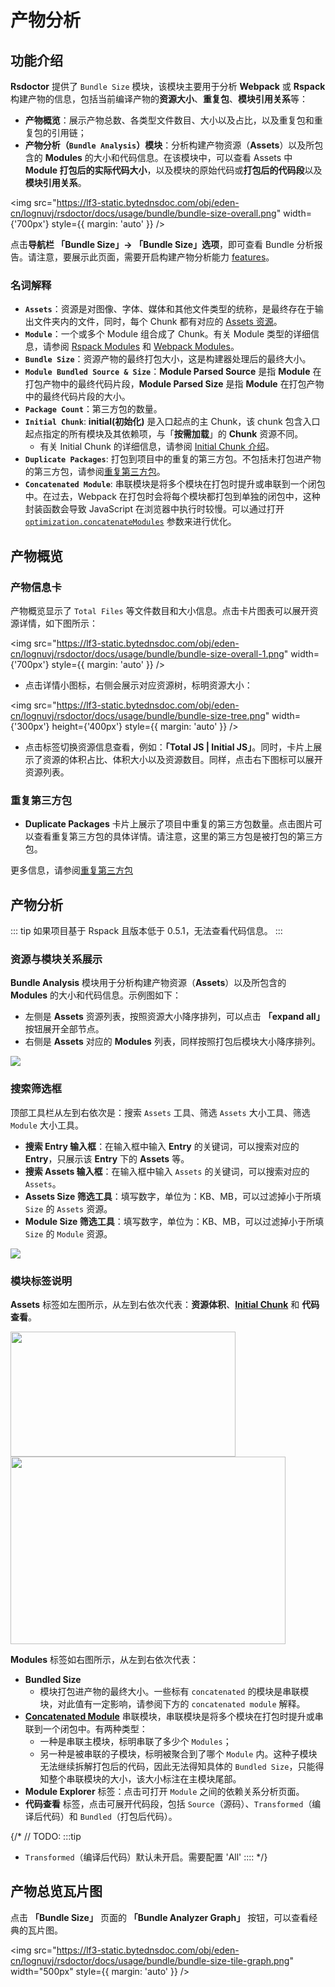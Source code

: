 # 产物分析

## 功能介绍

**Rsdoctor** 提供了 `Bundle Size` 模块，该模块主要用于分析 **Webpack** 或 **Rspack** 构建产物的信息，包括当前编译产物的**资源大小**、**重复包**、**模块引用关系**等：

- **产物概览**：展示产物总数、各类型文件数目、大小以及占比，以及重复包和重复包的引用链；
- **产物分析（`Bundle Analysis`）模块**：分析构建产物资源（**Assets**）以及所包含的 **Modules** 的大小和代码信息。在该模块中，可以查看 Assets 中 **Module 打包后的实际代码大小**，以及模块的原始代码或**打包后的代码段**以及**模块引用关系**。

<img
  src="https://lf3-static.bytednsdoc.com/obj/eden-cn/lognuvj/rsdoctor/docs/usage/bundle/bundle-size-overall.png"
  width={'700px'}
  style={{ margin: 'auto' }}
/>

点击**导航栏 「Bundle Size」-> 「Bundle Size」选项**，即可查看 Bundle 分析报告。请注意，要展示此页面，需要开启构建产物分析能力 [features](/config/options/options)。

### 名词解释

- **`Assets`**：资源是对图像、字体、媒体和其他文件类型的统称，是最终存在于输出文件夹内的文件，同时，每个 Chunk 都有对应的 [Assets 资源](https://webpack.js.org/concepts/under-the-hood/#chunks)。
- **`Module`**：一个或多个 Module 组合成了 Chunk。有关 Module 类型的详细信息，请参阅 [Rspack Modules](https://www.rspack.dev/api/modules.html) 和 [Webpack Modules](https://webpack.js.org/concepts/modules/#what-is-a-webpack-module)。
- **`Bundle Size`**：资源产物的最终打包大小，这是构建器处理后的最终大小。
- **`Module Bundled Source & Size`**：**Module Parsed Source** 是指 **Module** 在打包产物中的最终代码片段，**Module Parsed Size** 是指 **Module** 在打包产物中的最终代码片段的大小。
- **`Package Count`**：第三方包的数量。
- **`Initial Chunk`**: **initial(初始化)** 是入口起点的主 Chunk，该 chunk 包含入口起点指定的所有模块及其依赖项，与「**按需加载**」的 **Chunk** 资源不同。
  - 有关 Initial Chunk 的详细信息，请参阅 [Initial Chunk 介绍](https://webpack.js.org/concepts/under-the-hood/#chunks)。
- **`Duplicate Packages`**: 打包到项目中的重复的第三方包。不包括未打包进产物的第三方包，请参阅[重复第三方包](/guide/usage/bundle-alerts)。
- **`Concatenated Module`**: 串联模块是将多个模块在打包时提升或串联到一个闭包中。在过去，Webpack 在打包时会将每个模块都打包到单独的闭包中，这种封装函数会导致 JavaScript 在浏览器中执行时较慢。可以通过打开 [`optimization.concatenateModules`](https://webpack.js.org/plugins/module-concatenation-plugin/#root) 参数来进行优化。

## 产物概览

### 产物信息卡

产物概览显示了 `Total Files` 等文件数目和大小信息。点击卡片图表可以展开资源详情，如下图所示：

<img
  src="https://lf3-static.bytednsdoc.com/obj/eden-cn/lognuvj/rsdoctor/docs/usage/bundle/bundle-size-overall-1.png"
  width={'700px'}
  style={{ margin: 'auto' }}
/>

- 点击详情小图标，右侧会展示对应资源树，标明资源大小：

<img
  src="https://lf3-static.bytednsdoc.com/obj/eden-cn/lognuvj/rsdoctor/docs/usage/bundle/bundle-size-tree.png"
  width={'300px'}
  height={'400px'}
  style={{ margin: 'auto' }}
/>

- 点击标签切换资源信息查看，例如：**「Total JS | Initial JS」**。同时，卡片上展示了资源的体积占比、体积大小以及资源数目。同样，点击右下图标可以展开资源列表。

### 重复第三方包

- **Duplicate Packages** 卡片上展示了项目中重复的第三方包数量。点击图片可以查看重复第三方包的具体详情。请注意，这里的第三方包是被打包的第三方包。

更多信息，请参阅[重复第三方包](/guide/usage/bundle-alerts)

## 产物分析

::: tip
如果项目基于 Rspack 且版本低于 0.5.1，无法查看代码信息。
:::

### 资源与模块关系展示

**Bundle Analysis** 模块用于分析构建产物资源（**Assets**）以及所包含的 **Modules** 的大小和代码信息。示例图如下：

- 左侧是 **Assets** 资源列表，按照资源大小降序排列，可以点击 **「expand all」** 按钮展开全部节点。
- 右侧是 **Assets** 对应的 **Modules** 列表，同样按照打包后模块大小降序排列。

<img src="https://lf3-static.bytednsdoc.com/obj/eden-cn/lognuvj/rsdoctor/docs/usage/bundle/bundle-size-analysis-tree.png" />

### 搜索筛选框

顶部工具栏从左到右依次是：搜索 `Assets` 工具、筛选 `Assets` 大小工具、筛选 `Module` 大小工具。

- **搜索 Entry 输入框**：在输入框中输入 **Entry** 的关键词，可以搜索对应的 **Entry**，只展示该 **Entry** 下的 **Assets** 等。
- **搜索 Assets 输入框**：在输入框中输入 `Assets` 的关键词，可以搜索对应的 `Assets`。
- **Assets Size 筛选工具**：填写数字，单位为：KB、MB，可以过滤掉小于所填 `Size` 的 `Assets` 资源。
- **Module Size 筛选工具**：填写数字，单位为：KB、MB，可以过滤掉小于所填 `Size` 的 `Module` 资源。

<img src="https://lf3-static.bytednsdoc.com/obj/eden-cn/lognuvj/rsdoctor/docs/usage/bundle/bundle-size-analysis-selects.png" />

### 模块标签说明

**Assets** 标签如左图所示，从左到右依次代表：**资源体积**、**[Initial Chunk](https://webpack.js.org/concepts/under-the-hood/#chunks)** 和 **代码查看**。

<div style={{ display: 'flex' }}>
  <img
    src="https://lf3-static.bytednsdoc.com/obj/eden-cn/lognuvj/rsdoctor/docs/usage/bundle/bundle-size-assets-tags.png"
    height="200px"
    width="360px"
    style={{ margin: 'auto' }}
  />
  <img
    src="https://lf3-static.bytednsdoc.com/obj/eden-cn/lognuvj/rsdoctor/docs/usage/bundle/bundle-size-modules-tags.png"
    height="300px"
    width="440px"
    style={{ margin: 'auto' }}
  />
</div>

**Modules** 标签如右图所示，从左到右依次代表：

- **Bundled Size**
  - 模块打包进产物的最终大小。一些标有 `concatenated` 的模块是串联模块，对此值有一定影响，请参阅下方的 `concatenated module` 解释。
- **[Concatenated Module](https://webpack.js.org/plugins/module-concatenation-plugin/#root)** 串联模块，串联模块是将多个模块在打包时提升或串联到一个闭包中。有两种类型：
  - 一种是串联主模块，标明串联了多少个 `Modules`；
  - 另一种是被串联的子模块，标明被聚合到了哪个 `Module` 内。这种子模块无法继续拆解打包后的代码，因此无法得知具体的 `Bundled Size`，只能得知整个串联模块的大小，该大小标注在主模块尾部。
- **Module Explorer** 标签：点击可打开 `Module` 之间的依赖关系分析页面。
- **代码查看** 标签，点击可展开代码段，包括 `Source`（源码）、`Transformed`（编译后代码）和 `Bundled`（打包后代码）。

{/*
// TODO:
:::tip

- `Transformed`（编译后代码）默认未开启。需要配置 'All'
  :::: \*/}

## 产物总览瓦片图

点击 **「Bundle Size」** 页面的 **「Bundle Analyzer Graph」** 按钮，可以查看经典的瓦片图。

<img
  src="https://lf3-static.bytednsdoc.com/obj/eden-cn/lognuvj/rsdoctor/docs/usage/bundle/bundle-size-tile-graph.png"
  width="500px"
  style={{ margin: 'auto' }}
/>
